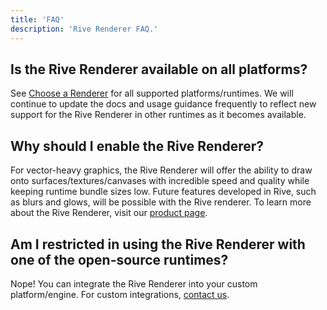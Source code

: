 ```yaml
---
title: 'FAQ'
description: 'Rive Renderer FAQ.'
---
```


## Is the Rive Renderer available on all platforms?

See [Choose a Renderer](/runtimes/choose-a-renderer/overview) for all supported platforms/runtimes. We will continue to update the docs and usage guidance frequently to reflect new support for the Rive Renderer in other runtimes as it becomes available.

## Why should I enable the Rive Renderer?

For vector-heavy graphics, the Rive Renderer will offer the ability to draw onto surfaces/textures/canvases with incredible speed and quality while keeping runtime bundle sizes low. Future features developed in Rive, such as blurs and glows, will be possible with the Rive renderer. To learn more about the Rive Renderer, visit our [product page](https://rive.app/renderer).

## Am I restricted in using the Rive Renderer with one of the open-source runtimes?

Nope! You can integrate the Rive Renderer into your custom platform/engine. For custom integrations, [contact us](https://rive.app/contact).
